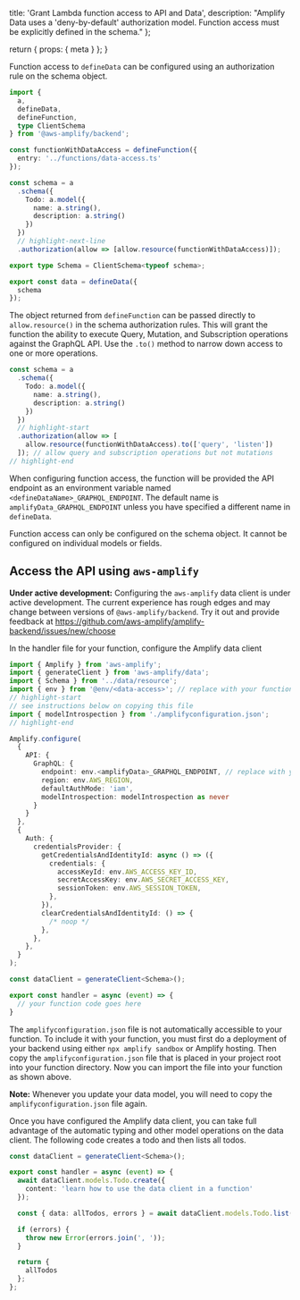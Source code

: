  title: 'Grant Lambda function access to API and Data',
  description:
    "Amplify Data uses a 'deny-by-default' authorization model. Function access must be explicitly defined in the schema."
};

  return {
    props: {
      meta
    }
  };
}

Function access to `defineData` can be configured using an authorization rule on the schema object.

```ts title="amplify/data/resource.ts"
import {
  a,
  defineData,
  defineFunction,
  type ClientSchema
} from '@aws-amplify/backend';

const functionWithDataAccess = defineFunction({
  entry: '../functions/data-access.ts'
});

const schema = a
  .schema({
    Todo: a.model({
      name: a.string(),
      description: a.string()
    })
  })
  // highlight-next-line
  .authorization(allow => [allow.resource(functionWithDataAccess)]);

export type Schema = ClientSchema<typeof schema>;

export const data = defineData({
  schema
});
```

The object returned from `defineFunction` can be passed directly to `allow.resource()` in the schema authorization rules. This will grant the function the ability to execute Query, Mutation, and Subscription operations against the GraphQL API. Use the `.to()` method to narrow down access to one or more operations.

```ts
const schema = a
  .schema({
    Todo: a.model({
      name: a.string(),
      description: a.string()
    })
  })
  // highlight-start
  .authorization(allow => [
    allow.resource(functionWithDataAccess).to(['query', 'listen'])
  ]); // allow query and subscription operations but not mutations
// highlight-end
```

When configuring function access, the function will be provided the API endpoint as an environment variable named `<defineDataName>_GRAPHQL_ENDPOINT`. The default name is `amplifyData_GRAPHQL_ENDPOINT` unless you have specified a different name in `defineData`.

<Callout info>

Function access can only be configured on the schema object. It cannot be configured on individual models or fields.

</Callout>

## Access the API using `aws-amplify`

<Callout warning>

**Under active development:** Configuring the `aws-amplify` data client is under active development. The current experience has rough edges and may change between versions of `@aws-amplify/backend`. Try it out and provide feedback at https://github.com/aws-amplify/amplify-backend/issues/new/choose

</Callout>

In the handler file for your function, configure the Amplify data client

```ts title="amplify/functions/data-access.ts"
import { Amplify } from 'aws-amplify';
import { generateClient } from 'aws-amplify/data';
import { Schema } from '../data/resource';
import { env } from '@env/<data-access>'; // replace with your function name
// highlight-start
// see instructions below on copying this file
import { modelIntrospection } from './amplifyconfiguration.json';
// highlight-end

Amplify.configure(
  {
    API: {
      GraphQL: {
        endpoint: env.<amplifyData>_GRAPHQL_ENDPOINT, // replace with your defineData name
        region: env.AWS_REGION,
        defaultAuthMode: 'iam',
        modelIntrospection: modelIntrospection as never
      }
    }
  },
  {
    Auth: {
      credentialsProvider: {
        getCredentialsAndIdentityId: async () => ({
          credentials: {
            accessKeyId: env.AWS_ACCESS_KEY_ID,
            secretAccessKey: env.AWS_SECRET_ACCESS_KEY,
            sessionToken: env.AWS_SESSION_TOKEN,
          },
        }),
        clearCredentialsAndIdentityId: () => {
          /* noop */
        },
      },
    },
  }
);

const dataClient = generateClient<Schema>();

export const handler = async (event) => {
  // your function code goes here
}
```

The `amplifyconfiguration.json` file is not automatically accessible to your function. To include it with your function, you must first do a deployment of your backend using either `npx amplify sandbox` or Amplify hosting. Then copy the `amplifyconfiguration.json` file that is placed in your project root into your function directory. Now you can import the file into your function as shown above.

<Callout warning>

**Note:** Whenever you update your data model, you will need to copy the `amplifyconfiguration.json` file again.

</Callout>

Once you have configured the Amplify data client, you can take full advantage of the automatic typing and other model operations on the data client. The following code creates a todo and then lists all todos.

```ts title="amplify/functions/data-access.ts"
const dataClient = generateClient<Schema>();

export const handler = async (event) => {
  await dataClient.models.Todo.create({
    content: 'learn how to use the data client in a function'
  });

  const { data: allTodos, errors } = await dataClient.models.Todo.list();

  if (errors) {
    throw new Error(errors.join(', '));
  }

  return {
    allTodos
  };
};
```
